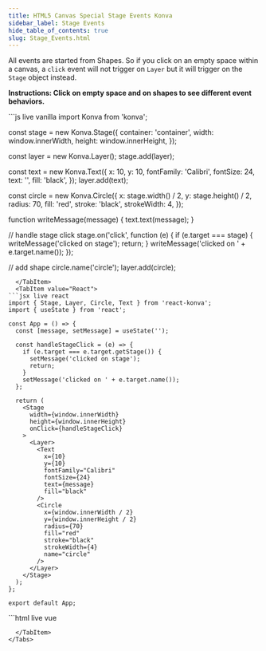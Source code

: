 ```yaml
---
title: HTML5 Canvas Special Stage Events Konva
sidebar_label: Stage Events
hide_table_of_contents: true
slug: Stage_Events.html
---
```


All events are started from Shapes. So if you click on an empty space within a canvas, a `click` event will not trigger on `Layer` but it will trigger on the `Stage` object instead.

**Instructions: Click on empty space and on shapes to see different event behaviors.**


<Tabs>
  <TabItem value="Vanilla" default>
```js live vanilla
import Konva from 'konva';

const stage = new Konva.Stage({
  container: 'container',
  width: window.innerWidth,
  height: window.innerHeight,
});

const layer = new Konva.Layer();
stage.add(layer);

const text = new Konva.Text({
  x: 10,
  y: 10,
  fontFamily: 'Calibri',
  fontSize: 24,
  text: '',
  fill: 'black',
});
layer.add(text);

const circle = new Konva.Circle({
  x: stage.width() / 2,
  y: stage.height() / 2,
  radius: 70,
  fill: 'red',
  stroke: 'black',
  strokeWidth: 4,
});

function writeMessage(message) {
  text.text(message);
}

// handle stage click
stage.on('click', function (e) {
  if (e.target === stage) {
    writeMessage('clicked on stage');
    return;
  }
  writeMessage('clicked on ' + e.target.name());
});

// add shape
circle.name('circle');
layer.add(circle);
```
  </TabItem>
  <TabItem value="React">
```jsx live react
import { Stage, Layer, Circle, Text } from 'react-konva';
import { useState } from 'react';

const App = () => {
  const [message, setMessage] = useState('');

  const handleStageClick = (e) => {
    if (e.target === e.target.getStage()) {
      setMessage('clicked on stage');
      return;
    }
    setMessage('clicked on ' + e.target.name());
  };

  return (
    <Stage
      width={window.innerWidth}
      height={window.innerHeight}
      onClick={handleStageClick}
    >
      <Layer>
        <Text
          x={10}
          y={10}
          fontFamily="Calibri"
          fontSize={24}
          text={message}
          fill="black"
        />
        <Circle
          x={window.innerWidth / 2}
          y={window.innerHeight / 2}
          radius={70}
          fill="red"
          stroke="black"
          strokeWidth={4}
          name="circle"
        />
      </Layer>
    </Stage>
  );
};

export default App;
```
  </TabItem>
  <TabItem value="Vue">
```html live vue
<template>
  <v-stage :config="stageSize" @click="handleStageClick">
    <v-layer>
      <v-text :config="textConfig" />
      <v-circle :config="circleConfig" />
    </v-layer>
  </v-stage>
</template>

<script setup>
import { ref, computed } from 'vue';

const message = ref('');

const stageSize = {
  width: window.innerWidth,
  height: window.innerHeight
};

const textConfig = computed(() => ({
  x: 10,
  y: 10,
  fontFamily: 'Calibri',
  fontSize: 24,
  text: message.value,
  fill: 'black'
}));

const circleConfig = {
  x: window.innerWidth / 2,
  y: window.innerHeight / 2,
  radius: 70,
  fill: 'red',
  stroke: 'black',
  strokeWidth: 4,
  name: 'circle'
};

const handleStageClick = (e) => {
  if (e.target === e.target.getStage()) {
    message.value = 'clicked on stage';
    return;
  }
  message.value = 'clicked on ' + e.target.name();
};
</script>
```
  </TabItem>
</Tabs> 